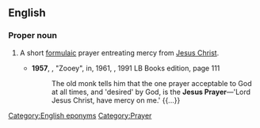==English==
{{wikipedia}}

===Proper noun===
{{en-proper noun|head=the [[Jesus]] [[prayer|Prayer]]}}

# {{lb|en|Christianity}} A short [[formulaic]] prayer entreating mercy from [[Jesus Christ]].
#* '''1957''', {{w|J. D. Salinger}}, "Zooey", in, 1961, ''{{w|Franny and Zooey}}'', 1991 LB Books edition, page 111
#*: The old monk tells him that the one prayer acceptable to God at all times, and 'desired' by God, is the '''Jesus Prayer'''—'Lord Jesus Christ, have mercy on me.' {{...}}

[[Category:English eponyms]]
[[Category:Prayer]]